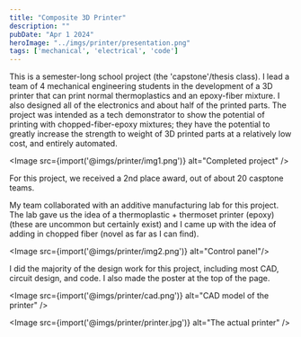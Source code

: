 ```yaml
---
title: "Composite 3D Printer"
description: ""
pubDate: "Apr 1 2024"
heroImage: "../imgs/printer/presentation.png"
tags: ['mechanical', 'electrical', 'code']
---
```


This is a semester-long school project (the 'capstone'/thesis class). I lead a team of 4 mechanical engineering students in the development of a 3D printer that can print normal thermoplastics and an epoxy-fiber mixture. I also designed all of the electronics and about half of the printed parts. The project was intended as a tech demonstrator to show the potential of printing with chopped-fiber-epoxy mixtures; they have the potential to greatly increase the strength to weight of 3D printed parts at a relatively low cost, and entirely automated.

<Image src={import('@imgs/printer/img1.png')} alt="Completed project" />

For this project, we received a 2nd place award, out of about 20 casptone teams.

My team collaborated with an additive manufacturing lab for this project. The lab gave us the idea of a thermoplastic + thermoset printer (epoxy) (these are uncommon but certainly exist) and I came up with the idea of adding in chopped fiber (novel as far as I can find).

<Image src={import('@imgs/printer/img2.png')} alt="Control panel"/>

I did the majority of the design work for this project, including most CAD, circuit design, and code. I also made the poster at the top of the page.


<Image src={import('@imgs/printer/cad.png')} alt="CAD model of the printer" />

<Image src={import('@imgs/printer/printer.jpg')} alt="The actual printer" />   
